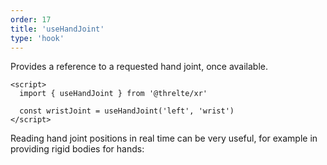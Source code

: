 ```yaml
---
order: 17
title: 'useHandJoint'
type: 'hook'
---
```



Provides a reference to a requested hand joint, once available.

```svelte
<script>
  import { useHandJoint } from '@threlte/xr'

  const wristJoint = useHandJoint('left', 'wrist')
</script>
```

Reading hand joint positions in real time can be very useful, for example in providing rigid bodies for hands:

<Example path="xr/use-hand-joint" />
